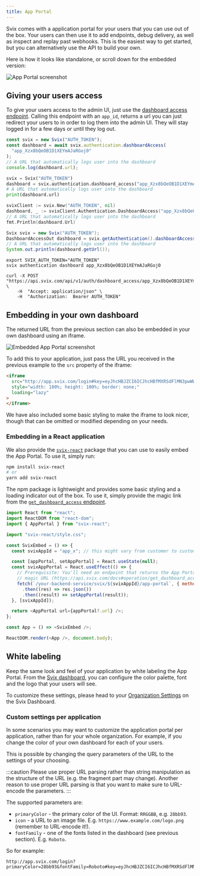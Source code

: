 ```yaml
---
title: App Portal
---
```



Svix comes with a application portal for your users that you can use out of the box. Your users can then use it to add endpoints, debug delivery, as well as inspect and replay past webhooks. This is the easiest way to get started, but you can alternatively use the API to build your own.

Here is how it looks like standalone, or scroll down for the embedded version:

![App Portal screenshot](/img/app-portal/endpoint.png)

## Giving your users access

To give your users access to the admin UI, just use the [dashboard access endpoint](https://api.svix.com/docs#operation/get_dashboard_access_api_v1_auth_dashboard_access__app_id___post). Calling this endpoint with an `app_id`, returns a url you can just redirect your users to in order to log them into the admin UI. They will stay logged in for a few days or until they log out.

<CodeTabs>
<TabItem value="js">

```js
const svix = new Svix("AUTH_TOKEN");
const dashboard = await svix.authentication.dashboardAccess(
  "app_Xzx8bQeOB1D1XEYmAJaRGoj0"
);
// A URL that automatically logs user into the dashboard
console.log(dashboard.url);
```

</TabItem>
<TabItem value="py">

```python
svix = Svix("AUTH_TOKEN")
dashboard = svix.authentication.dashboard_access("app_Xzx8bQeOB1D1XEYmAJaRGoj0")
# A URL that automatically logs user into the dashboard
print(dashboard.url)
```

</TabItem>
<TabItem value="go">

```go
svixClient := svix.New("AUTH_TOKEN", nil)
dashboard, _ := svixClient.Authentication.DashboardAccess("app_Xzx8bQeOB1D1XEYmAJaRGoj0")
// A URL that automatically logs user into the dashboard
fmt.Println(dashboard.Url)
```

</TabItem>
<TabItem value="java">

```java
Svix svix = new Svix("AUTH_TOKEN");
DashboardAccessOut dashboard = svix.getAuthentication().dashboardAccess("app_Xzx8bQeOB1D1XEYmAJaRGoj0");
// A URL that automatically logs user into the dashboard
System.out.println(dashboard.getUrl());
```

</TabItem>
<TabItem value="cli">

```shell
export SVIX_AUTH_TOKEN="AUTH_TOKEN"
svix authentication dashboard app_Xzx8bQeOB1D1XEYmAJaRGoj0
```

</TabItem>
<TabItem value="curl">

```shell
curl -X POST "https://api.svix.com/api/v1/auth/dashboard_access/app_Xzx8bQeOB1D1XEYmAJaRGoj0/" \
    -H  "Accept: application/json" \
    -H  "Authorization:  Bearer AUTH_TOKEN"
```

</TabItem>
</CodeTabs>

## Embedding in your own dashboard

The returned URL from the previous section can also be embedded in your own dashboard using an iframe.

![Embedded App Portal screenshot](/img/app-portal/embedded.png)

To add this to your application, just pass the URL you received in the previous example to the `src` property of the iframe:

```html
<iframe
  src="http://app.svix.com/login#key=eyJhcHBJZCI6ICJhcHBfMXRSdFlMN3pwWWR2NHFuWTRRZFI1azE4eXQ0IiwgInRva2VuIjogImFwcHNrX2UxOUN0Rm5hbTFoOU1Gamh5azRSMTUzNUNSd05VSWI0In0="
  style="width: 100%; height: 100%; border: none;"
  loading="lazy"
>
</iframe>
```

We have also included some basic styling to make the iframe to look nicer, though that can be omitted or modified depending on your needs.

### Embedding in a React application

We also provide the [`svix-react`](https://www.npmjs.com/package/svix-react) package that you can use to easily embed the App Portal. To use it, simply run:

```sh
npm install svix-react
# or
yarn add svix-react
```

The npm package is lightweight and provides some basic styling and a loading indicator out of the box. To use it, simply provide the magic link from the [`get_dashboard_access` endpoint](https://api.svix.com/docs#operation/get_dashboard_access_api_v1_auth_dashboard_access__app_id___post).

```js
import React from "react";
import ReactDOM from "react-dom";
import { AppPortal } from "svix-react";

import "svix-react/style.css";

const SvixEmbed = () => {
  const svixAppId = "app_x"; // this might vary from customer to customer

  const [appPortal, setAppPortal] = React.useState(null);
  const svixAppPortal = React.useEffect(() => {
    // Prerequisite: You'll need an endpoint that returns the App Portal
    // magic URL (https://api.svix.com/docs#operation/get_dashboard_access_api_v1_auth_dashboard_access__app_id___post)
    fetch(`/your-backend-service/svix/${svixAppId}/app-portal`, { method: "POST" })
      .then((res) => res.json())
      .then((result) => setAppPortal(result));
  }, [svixAppId]);

  return <AppPortal url={appPortal?.url} />;
};

const App = () => <SvixEmbed />;

ReactDOM.render(<App />, document.body);
```

## White labeling

Keep the same look and feel of your application by white labeling the App Portal. From the [Svix dashboard](https://dashboard.svix.com/settings), you can configure the color palette, font and the logo that your users will see.

To customize these settings, please head to your [Organization Settings](https://dashboard.svix.com/settings) on the Svix Dashboard.

### Custom settings per application

In some scenarios you may want to customize the application portal per application, rather than for your whole organization. For example, if you change the color of your own dashboard for each of your users.

This is possible by changing the query parameters of the URL to the settings of your choosing.

:::caution
Please use proper URL parsing rather than string manipulation as the structure of the URL (e.g. the fragment part may change). Another reason to use proper URL parsing is that you want to make sure to URL-encode the parameters.
:::

The supported parameters are:

- `primaryColor` - the primary color of the UI. Format: `RRGGBB`, e.g. `28bb93`.
- `icon` - a URL to an image file. E.g. `https://www.example.com/logo.png` (remember to URL-encode it!).
- `fontFamily` - one of the fonts listed in the dashboard (see previous section). E.g. `Roboto`.

So for example:

```
http://app.svix.com/login?primaryColor=28bb93&fontFamily=Roboto#key=eyJhcHBJZCI6ICJhcHBfMXRSdFlMN3pwWWR2NHFuWTRRZFI1azE4eXQ0IiwgInRva2VuIjogImFwcHNrX2UxOUN0Rm5hbTFoOU1Gamh5azRSMTUzNUNSd05VSWI0In0=
```
